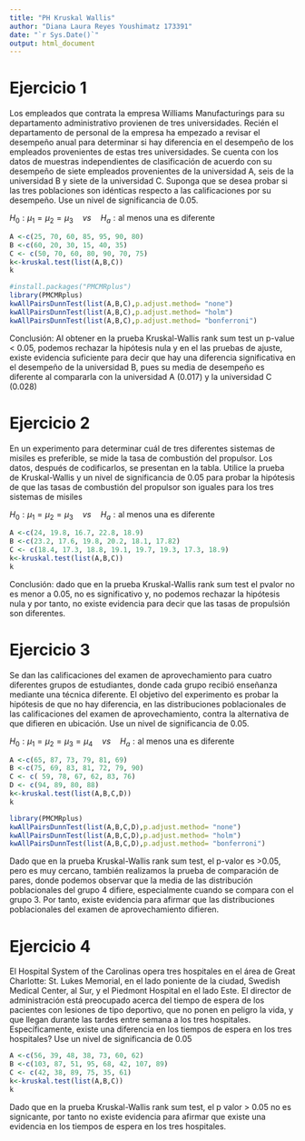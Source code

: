 ```yaml
---
title: "PH Kruskal Wallis"
author: "Diana Laura Reyes Youshimatz 173391"
date: "`r Sys.Date()`"
output: html_document
---
```


# Ejercicio 1
Los empleados que contrata la empresa Williams Manufacturings para su departamento administrativo provienen de tres universidades. Recién el departamento de personal de la empresa ha empezado a revisar el desempeño anual para determinar si hay diferencia en el desempeño de los empleados provenientes de estas tres universidades. Se cuenta con los datos de muestras independientes de clasificación de acuerdo con su desempeño de siete empleados provenientes de la universidad A, seis de la universidad B y siete de la universidad C. Suponga que se desea probar si las tres poblaciones son idénticas respecto a las calificaciones por su desempeño. Use un nivel de significancia de 0.05.

$H_0:\mu_1 = \mu_2 = \mu_3 \quad vs \quad H_a:\text{al menos una es diferente}$

```r
A <-c(25, 70, 60, 85, 95, 90, 80)
B <-c(60, 20, 30, 15, 40, 35)
C <- c(50, 70, 60, 80, 90, 70, 75)
k<-kruskal.test(list(A,B,C))
k

#install.packages("PMCMRplus")
library(PMCMRplus)
kwAllPairsDunnTest(list(A,B,C),p.adjust.method= "none")
kwAllPairsDunnTest(list(A,B,C),p.adjust.method= "holm")
kwAllPairsDunnTest(list(A,B,C),p.adjust.method= "bonferroni")

```

Conclusión: Al obtener en la prueba Kruskal-Wallis rank sum test un p-value < 0.05, podemos rechazar la hipótesis nula y en el las pruebas de ajuste, existe evidencia suficiente para decir que hay una diferencia significativa en el desempeño de la universidad B, pues su media de desempeño es diferente al compararla con la universidad A (0.017) y la universidad C (0.028)

# Ejercicio 2
En un experimento para determinar cuál de tres diferentes sistemas de misiles es preferible, se mide la tasa de combustión del propulsor. Los datos, después de codificarlos, se presentan en la tabla. Utilice la prueba de Kruskal-Wallis y un nivel de significancia de 0.05 para probar la hipótesis de que las tasas de combustión del propulsor son iguales para los tres sistemas de misiles

$H_0:\mu_1 = \mu_2 = \mu_3 \quad vs \quad H_a:\text{al menos una es diferente}$

```r
A <-c(24, 19.8, 16.7, 22.8, 18.9)
B <-c(23.2, 17.6, 19.8, 20.2, 18.1, 17.82)
C <- c(18.4, 17.3, 18.8, 19.1, 19.7, 19.3, 17.3, 18.9)
k<-kruskal.test(list(A,B,C))
k
```
Conclusión: dado que en la prueba Kruskal-Wallis rank sum test el pvalor no es menor a 0.05, no es significativo y, no podemos rechazar la hipótesis nula y por tanto, no existe evidencia para decir que las tasas de propulsión son diferentes.

# Ejercicio 3 
Se dan las calificaciones del examen de aprovechamiento para cuatro diferentes grupos de estudiantes, donde cada grupo recibió enseñanza mediante una técnica diferente. El objetivo del
experimento es probar la hipótesis de que no hay diferencia, en las distribuciones poblacionales de las calificaciones del examen de aprovechamiento, contra la alternativa de que difieren en ubicación. Use un nivel de significancia de 0.05.

$H_0:\mu_1 = \mu_2 = \mu_3 = \mu_4 \quad vs \quad H_a:\text{al menos una es diferente}$

```r
A <-c(65, 87, 73, 79, 81, 69)
B <-c(75, 69, 83, 81, 72, 79, 90)
C <- c( 59, 78, 67, 62, 83, 76)
D <- c(94, 89, 80, 88)
k<-kruskal.test(list(A,B,C,D))
k

library(PMCMRplus)
kwAllPairsDunnTest(list(A,B,C,D),p.adjust.method= "none")
kwAllPairsDunnTest(list(A,B,C,D),p.adjust.method= "holm")
kwAllPairsDunnTest(list(A,B,C,D),p.adjust.method= "bonferroni")

```

Dado que en la prueba Kruskal-Wallis rank sum test, el p-valor es >0.05, pero es muy cercano, también realizamos la prueba de comparación de pares, donde podemos observar que la media de las distribución poblacionales del grupo 4 difiere, especialmente cuando se compara con el grupo 3. Por tanto, existe evidencia para afirmar que las distribuciones poblacionales del examen de aprovechamiento difieren.

# Ejercicio 4 
El Hospital System of the Carolinas opera tres hospitales en el área de Great Charlotte: St. Lukes Memorial, en el lado poniente de la ciudad, Swedish Medical Center, al Sur, y el Piedmont Hospital en el lado Este. El director de administración está preocupado acerca del tiempo de espera de los pacientes con lesiones de tipo deportivo, que no ponen en peligro la vida, y que llegan durante las tardes entre semana a los tres hospitales. Específicamente, existe una diferencia en los tiempos de espera en los tres hospitales? Use un nivel de significancia de 0.05
```r
A <-c(56, 39, 48, 38, 73, 60, 62)
B <-c(103, 87, 51, 95, 68, 42, 107, 89)
C <- c(42, 38, 89, 75, 35, 61)
k<-kruskal.test(list(A,B,C))
k

```
Dado que en la prueba Kruskal-Wallis rank sum test, el p valor > 0.05 no es signicante, por tanto no existe evidencia para afirmar que existe una evidencia en los tiempos de espera en los tres hospitales. 
